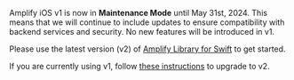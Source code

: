 <Callout warning>

Amplify iOS v1 is now in **Maintenance Mode** until May 31st, 2024. This means that we will continue to include updates to ensure compatibility with backend services and security. No new features will be introduced in v1.

Please use the latest version (v2) of [Amplify Library for Swift](/swift/) to get started.

If you are currently using v1, follow [these instructions](/swift/start/project-setup/) to upgrade to v2.

</Callout>
